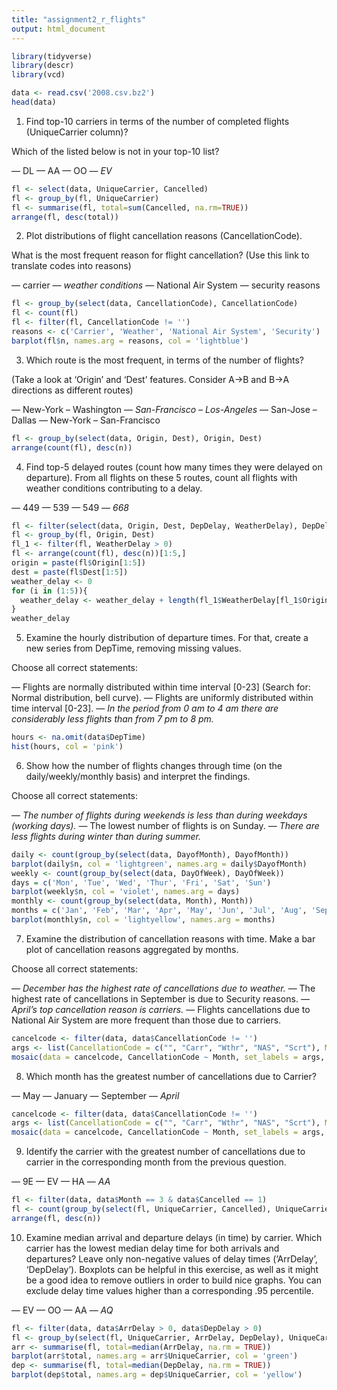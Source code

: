 ```yaml
---
title: "assignment2_r_flights"
output: html_document
---
```


```r
library(tidyverse)
library(descr)
library(vcd)
```

```r
data <- read.csv('2008.csv.bz2')
head(data)
```

1. Find top-10 carriers in terms of the number of completed flights (UniqueCarrier column)?

Which of the listed below is not in your top-10 list?

— DL
— AA
— OO
— *EV*

```r
fl <- select(data, UniqueCarrier, Cancelled)
fl <- group_by(fl, UniqueCarrier)
fl <- summarise(fl, total=sum(Cancelled, na.rm=TRUE))
arrange(fl, desc(total))
```


2. Plot distributions of flight cancellation reasons (CancellationCode).

What is the most frequent reason for flight cancellation? (Use this link to translate codes into reasons)

— carrier
— *weather conditions*
— National Air System
— security reasons

```r
fl <- group_by(select(data, CancellationCode), CancellationCode)
fl <- count(fl)
fl <- filter(fl, CancellationCode != '')
reasons <- c('Carrier', 'Weather', 'National Air System', 'Security')
barplot(fl$n, names.arg = reasons, col = 'lightblue')
```


3. Which route is the most frequent, in terms of the number of flights?

(Take a look at 'Origin' and 'Dest' features. Consider A->B and B->A directions as different routes)

— New-York – Washington
— *San-Francisco – Los-Angeles*
— San-Jose – Dallas
— New-York – San-Francisco

```r
fl <- group_by(select(data, Origin, Dest), Origin, Dest)
arrange(count(fl), desc(n))
```


4. Find top-5 delayed routes (count how many times they were delayed on departure). From all flights on these 5 routes, count all flights with weather conditions contributing to a delay.

— 449
— 539
— 549
— *668*

```r
fl <- filter(select(data, Origin, Dest, DepDelay, WeatherDelay), DepDelay > 0)
fl <- group_by(fl, Origin, Dest)
fl_1 <- filter(fl, WeatherDelay > 0)
fl <- arrange(count(fl), desc(n))[1:5,]
origin = paste(fl$Origin[1:5])
dest = paste(fl$Dest[1:5])
weather_delay <- 0
for (i in (1:5)){
  weather_delay <- weather_delay + length(fl_1$WeatherDelay[fl_1$Origin == origin[i] & fl_1$Dest == dest[i]])
}
weather_delay
```



5. Examine the hourly distribution of departure times. For that, create a new series from DepTime, removing missing values.

Choose all correct statements:

— Flights are normally distributed within time interval [0-23] (Search for: Normal distribution, bell curve).
— Flights are uniformly distributed within time interval [0-23].
— *In the period from 0 am to 4 am there are considerably less flights than from 7 pm to 8 pm.*

```r
hours <- na.omit(data$DepTime)
hist(hours, col = 'pink')
```



6. Show how the number of flights changes through time (on the daily/weekly/monthly basis) and interpret the findings.

Choose all correct statements:

— *The number of flights during weekends is less than during weekdays (working days).*
— The lowest number of flights is on Sunday.
— *There are less flights during winter than during summer.*

```r
daily <- count(group_by(select(data, DayofMonth), DayofMonth))
barplot(daily$n, col = 'lightgreen', names.arg = daily$DayofMonth)
weekly <- count(group_by(select(data, DayOfWeek), DayOfWeek))
days = c('Mon', 'Tue', 'Wed', 'Thur', 'Fri', 'Sat', 'Sun')
barplot(weekly$n, col = 'violet', names.arg = days)
monthly <- count(group_by(select(data, Month), Month))
months = c('Jan', 'Feb', 'Mar', 'Apr', 'May', 'Jun', 'Jul', 'Aug', 'Sept', 'Oct', 'Nov', 'Dec')
barplot(monthly$n, col = 'lightyellow', names.arg = months)
```


7. Examine the distribution of cancellation reasons with time. Make a bar plot of cancellation reasons aggregated by months.

Choose all correct statements:

— *December has the highest rate of cancellations due to weather.*
— The highest rate of cancellations in September is due to Security reasons.
— *April's top cancellation reason is carriers.*
— Flights cancellations due to National Air System are more frequent than those due to carriers.

```r
cancelcode <- filter(data, data$CancellationCode != '')
args <- list(CancellationCode = c("", "Carr", "Wthr", "NAS", "Scrt"), Month = c('Jan', 'Feb', 'Mar', 'Apr', 'May', 'Jun', 'Jul', 'Aug', 'Sept', 'Oct', 'Nov', 'Dec'))
mosaic(data = cancelcode, CancellationCode ~ Month, set_labels = args, rot_labels = 0)
```


8. Which month has the greatest number of cancellations due to Carrier?

— May
— January
— September
— *April*

```r
cancelcode <- filter(data, data$CancellationCode != '')
args <- list(CancellationCode = c("", "Carr", "Wthr", "NAS", "Scrt"), Month = c('Jan', 'Feb', 'Mar', 'Apr', 'May', 'Jun', 'Jul', 'Aug', 'Sept', 'Oct', 'Nov', 'Dec'))
mosaic(data = cancelcode, CancellationCode ~ Month, set_labels = args, rot_labels = 0)
```



9. Identify the carrier with the greatest number of cancellations due to carrier in the corresponding month from the previous question.

— 9E
— EV
— HA
— *AA*

```r
fl <- filter(data, data$Month == 3 & data$Cancelled == 1)
fl <- count(group_by(select(fl, UniqueCarrier, Cancelled), UniqueCarrier))
arrange(fl, desc(n))
```



10. Examine median arrival and departure delays (in time) by carrier. Which carrier has the lowest median delay time for both arrivals and departures? Leave only non-negative values of delay times ('ArrDelay', 'DepDelay'). Boxplots can be helpful in this exercise, as well as it might be a good idea to remove outliers in order to build nice graphs. You can exclude delay time values higher than a corresponding .95 percentile.

— EV
— OO
— AA
— *AQ*

```r
fl <- filter(data, data$ArrDelay > 0, data$DepDelay > 0)
fl <- group_by(select(fl, UniqueCarrier, ArrDelay, DepDelay), UniqueCarrier)
arr <- summarise(fl, total=median(ArrDelay, na.rm = TRUE))
barplot(arr$total, names.arg = arr$UniqueCarrier, col = 'green')
dep <- summarise(fl, total=median(DepDelay, na.rm = TRUE))
barplot(dep$total, names.arg = dep$UniqueCarrier, col = 'yellow')
```